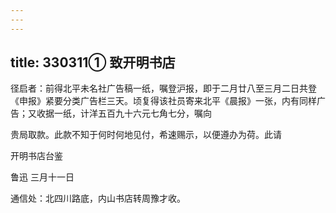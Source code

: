 ```yaml
---
---
---
```

title: 330311① 致开明书店
---




径启者：前得北平未名社广告稿一纸，嘱登沪报，即于二月廿八至三月二日共登《申报》紧要分类广告栏三天。顷复得该社员寄来北平《晨报》一张，内有同样广告；又收据一纸，计洋五百九十六元七角七分，嘱向

贵局取款。此款不知于何时何地见付，希速赐示，以便遵办为荷。此请

开明书店台鉴

鲁迅 三月十一日

通信处：北四川路底，内山书店转周豫才收。
